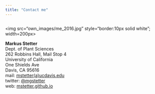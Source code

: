 ```yaml
---
title: "Contact me"
---
```

  

<div style="float: left">  
</a><img src="own_images/me_2016.jpg" style="border:10px solid white"; width=200px>
</div>

**Markus Stetter**    
Dept. of Plant Sciences  
262 Robbins Hall, Mail Stop 4  
University of California  
One Shields Ave  
Davis, CA 95616  
mail: [mstetter(a)ucdavis.edu](mailto:mstetter@ucdavis.edu)  
twitter: [\@mgstetter](https://twitter.com/mgstetter)  
web: [mstetter.github.io](mstetter.github.io)


<script>
  (function(i,s,o,g,r,a,m){i['GoogleAnalyticsObject']=r;i[r]=i[r]||function(){
  (i[r].q=i[r].q||[]).push(arguments)},i[r].l=1*new Date();a=s.createElement(o),
  m=s.getElementsByTagName(o)[0];a.async=1;a.src=g;m.parentNode.insertBefore(a,m)
  })(window,document,'script','https://www.google-analytics.com/analytics.js','ga');

  ga('create', 'UA-96594188-1', 'auto');
  ga('send', 'pageview');

</script>

